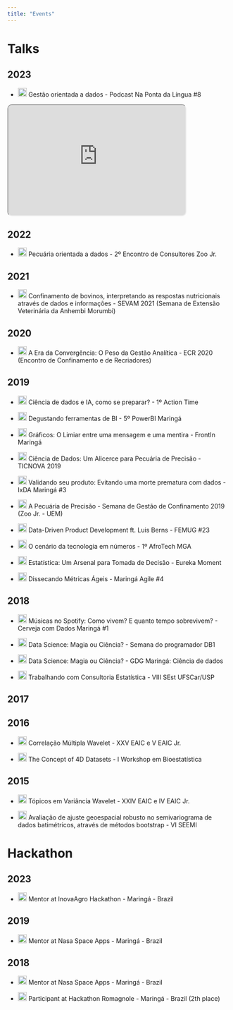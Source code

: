 ```yaml
---
title: "Events"
---
```


# Talks

## 2023

-   ![](images/bra.png){width="20"} Gestão orientada a dados - Podcast Na Ponta da Língua #8

```{=html}
<iframe style="border-radius:10px" src="https://open.spotify.com/embed/episode/2yGOaRhg8LgYEh5tFOwjni?utm_source=generator" width="80%" height="250" frameBorder="10" allowfullscreen="" allow="autoplay; clipboard-write; encrypted-media; fullscreen; picture-in-picture" loading="lazy"></iframe>
```
## 2022

-   ![](images/bra.png){width="20"} Pecuária orientada a dados - 2º Encontro de Consultores Zoo Jr.

## 2021

-   ![](images/bra.png){width="20"} Confinamento de bovinos, interpretando as respostas nutricionais através de dados e informações - SEVAM 2021 (Semana de Extensão Veterinária da Anhembi Morumbi)

## 2020

-   ![](images/bra.png){width="20"} A Era da Convergência: O Peso da Gestão Analítica - ECR 2020 (Encontro de Confinamento e de Recriadores)

## 2019

-   ![](images/bra.png){width="20"} Ciência de dados e IA, como se preparar? - 1º Action Time

-   ![](images/bra.png){width="20"} Degustando ferramentas de BI - 5º PowerBI Maringá

-   ![](images/bra.png){width="20"} Gráficos: O Limiar entre uma mensagem e uma mentira - FrontIn Maringá

-   ![](images/bra.png){width="20"} Ciência de Dados: Um Alicerce para Pecuária de Precisão - TICNOVA 2019

-   ![](images/bra.png){width="20"} Validando seu produto: Evitando uma morte prematura com dados - IxDA Maringá #3

-   ![](images/bra.png){width="20"} A Pecuária de Precisão - Semana de Gestão de Confinamento 2019 (Zoo Jr. - UEM)

-   ![](images/bra.png){width="20"} Data-Driven Product Development ft. Luis Berns - FEMUG #23

-   ![](images/bra.png){width="20"} O cenário da tecnologia em números - 1º AfroTech MGA

-   ![](images/bra.png){width="20"} Estatística: Um Arsenal para Tomada de Decisão - Eureka Moment

-   ![](images/bra.png){width="20"} Dissecando Métricas Ágeis - Maringá Agile #4

## 2018

-   ![](images/bra.png){width="20"} Músicas no Spotify: Como vivem? E quanto tempo sobrevivem? - Cerveja com Dados Maringá #1

-   ![](images/bra.png){width="20"} Data Science: Magia ou Ciência? - Semana do programador DB1

-   ![](images/bra.png){width="20"} Data Science: Magia ou Ciência? - GDG Maringá: Ciência de dados

-   ![](images/bra.png){width="20"} Trabalhando com Consultoria Estatística - VIII SEst UFSCar/USP

## 2017

## 2016

-   ![](images/bra.png){width="20"} Correlação Múltipla Wavelet - XXV EAIC e V EAIC Jr.

-   ![](images/usa-01.png){width="20"} The Concept of 4D Datasets - I Workshop em Bioestatística

## 2015

-   ![](images/bra.png){width="20"} Tópicos em Variância Wavelet - XXIV EAIC e IV EAIC Jr.

-   ![](images/bra.png){width="20"} Avaliação de ajuste geoespacial robusto no semivariograma de dados batimétricos, através de métodos bootstrap - VI SEEMI

# Hackathon

## 2023

-   ![](images/bra.png){width="20"} Mentor at InovaAgro Hackathon - Maringá - Brazil

## 2019

-   ![](images/bra.png){width="20"} Mentor at Nasa Space Apps - Maringá - Brazil

## 2018

-   ![](images/bra.png){width="20"} Mentor at Nasa Space Apps - Maringá - Brazil

-   ![](images/bra.png){width="20"} Participant at Hackathon Romagnole - Maringá - Brazil (2th place)
